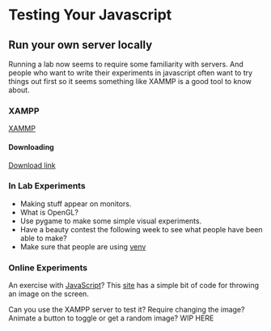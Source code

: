 # Testing Your Javascript

## Run your own server locally

Running a lab now seems to require some familiarity with servers. And people who want to write their experiments in javascript often want to try things out first so it seems something like XAMMP is a good tool to know about. 

### XAMPP

[XAMMP](https://www.apachefriends.org/index.html)

#### Downloading 

[Download link](https://www.apachefriends.org/download.html)


### In Lab Experiments

-   Making stuff appear on monitors.
-   What is OpenGL?
-   Use pygame to make some simple visual experiments.
-   Have a beauty contest the following week to see what people have been able to make?
-   Make sure that people are using [venv](https://python.land/virtual-environments/virtualenv)

### Online Experiments

An exercise with [JavaScript](https://code.visualstudio.com/Docs/languages/javascript)? This [site](https://www.geeksforgeeks.org/how-to-display-images-in-javascript/) has a simple bit of code for throwing an image on the screen. 

Can you use the XAMPP server to test it? Require changing the image? Animate a button to toggle or get a random image? WIP HERE


